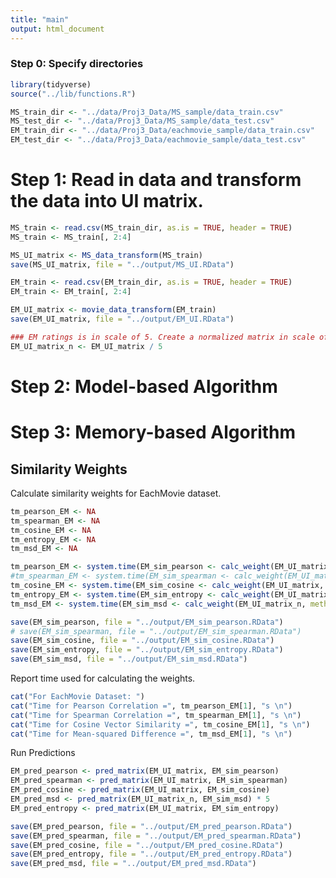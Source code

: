 ```yaml
---
title: "main"
output: html_document
---
```


### Step 0: Specify directories 
```r
library(tidyverse)
source("../lib/functions.R")

MS_train_dir <- "../data/Proj3_Data/MS_sample/data_train.csv"
MS_test_dir <- "../data/Proj3_Data/MS_sample/data_test.csv"
EM_train_dir <- "../data/Proj3_Data/eachmovie_sample/data_train.csv"
EM_test_dir <- "../data/Proj3_Data/eachmovie_sample/data_test.csv"
```

# Step 1: Read in data and transform the data into UI matrix.

```r
MS_train <- read.csv(MS_train_dir, as.is = TRUE, header = TRUE)
MS_train <- MS_train[, 2:4]

MS_UI_matrix <- MS_data_transform(MS_train)
save(MS_UI_matrix, file = "../output/MS_UI.RData")

EM_train <- read.csv(EM_train_dir, as.is = TRUE, header = TRUE)
EM_train <- EM_train[, 2:4]

EM_UI_matrix <- movie_data_transform(EM_train)
save(EM_UI_matrix, file = "../output/EM_UI.RData")

### EM ratings is in scale of 5. Create a normalized matrix in scale of 1 for Mean-squared difference sim weights calculation.
EM_UI_matrix_n <- EM_UI_matrix / 5

```

# Step 2: Model-based Algorithm

# Step 3: Memory-based Algorithm

## Similarity Weights

Calculate similarity weights for EachMovie dataset.

```r
tm_pearson_EM <- NA
tm_spearman_EM <- NA
tm_cosine_EM <- NA
tm_entropy_EM <- NA
tm_msd_EM <- NA

tm_pearson_EM <- system.time(EM_sim_pearson <- calc_weight(EM_UI_matrix, method = 'pearson'))
#tm_spearman_EM <- system.time(EM_sim_spearman <- calc_weight(EM_UI_matrix, method = 'spearman'))
tm_cosine_EM <- system.time(EM_sim_cosine <- calc_weight(EM_UI_matrix, method = 'cosine'))
tm_entropy_EM <- system.time(EM_sim_entropy <- calc_weight(EM_UI_matrix, method = 'entropy'))
tm_msd_EM <- system.time(EM_sim_msd <- calc_weight(EM_UI_matrix_n, method = 'msd'))

save(EM_sim_pearson, file = "../output/EM_sim_pearson.RData")
# save(EM_sim_spearman, file = "../output/EM_sim_spearman.RData")
save(EM_sim_cosine, file = "../output/EM_sim_cosine.RData")
save(EM_sim_entropy, file = "../output/EM_sim_entropy.RData")
save(EM_sim_msd, file = "../output/EM_sim_msd.RData")

```

Report time used for calculating the weights.

```r
cat("For EachMovie Dataset: ")
cat("Time for Pearson Correlation =", tm_pearson_EM[1], "s \n")
cat("Time for Spearman Correlation =", tm_spearman_EM[1], "s \n")
cat("Time for Cosine Vector Similarity =", tm_cosine_EM[1], "s \n")
cat("Time for Mean-squared Difference =", tm_msd_EM[1], "s \n")
```

Run Predictions

```r
EM_pred_pearson <- pred_matrix(EM_UI_matrix, EM_sim_pearson)
EM_pred_spearman <- pred_matrix(EM_UI_matrix, EM_sim_spearman)
EM_pred_cosine <- pred_matrix(EM_UI_matrix, EM_sim_cosine)
EM_pred_msd <- pred_matrix(EM_UI_matrix_n, EM_sim_msd) * 5
EM_pred_entropy <- pred_matrix(EM_UI_matrix, EM_sim_entropy)

save(EM_pred_pearson, file = "../output/EM_pred_pearson.RData")
save(EM_pred_spearman, file = "../output/EM_pred_spearman.RData")
save(EM_pred_cosine, file = "../output/EM_pred_cosine.RData")
save(EM_pred_entropy, file = "../output/EM_pred_entropy.RData")
save(EM_pred_msd, file = "../output/EM_pred_msd.RData")
```

